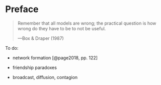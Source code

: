 # Preface {.unnumbered}

> Remember that all models are wrong; the practical question is how wrong do they have to be to not be useful.
>
> ---Box & Draper (1987)

To do:

-   network formation [@page2018, pp. 122]

-   friendship paradoxes

-   broadcast, diffusion, contagion

